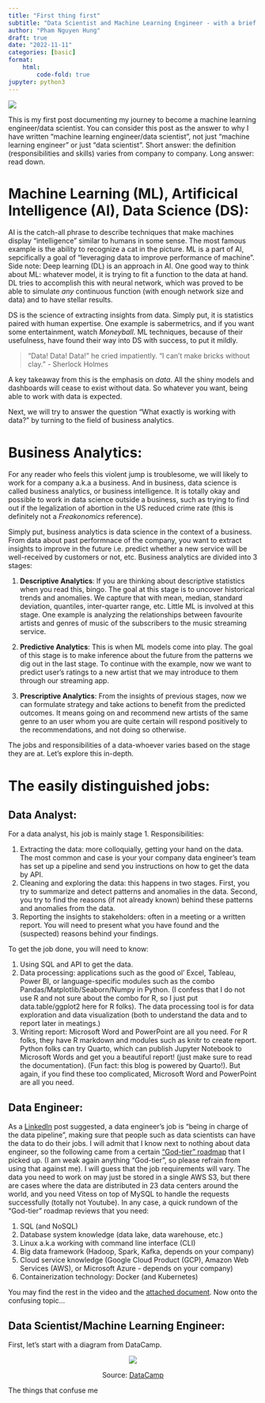```yaml
---
title: "First thing first"
subtitle: "Data Scientist and Machine Learning Engineer - with a brief mention of Data Analyst and Data Engineer"
author: "Pham Nguyen Hung"
draft: true
date: "2022-11-11"
categories: [basic]
format:
    html:
        code-fold: true
jupyter: python3 
---
```

![](72vazj.jpg)

This is my first post  documenting my journey to become a machine learning engineer/data scientist. You can consider this post as the answer to why I have written "machine learning engineer/data scientist", not just "machine learning engineer" or just "data scientist". Short answer: the definition (responsibilities and skills) varies from company to company. Long answer: read down.

# Machine Learning (ML), Artificical Intelligence (AI), Data Science (DS):
AI is the catch-all phrase to describe techniques that make machines display "intelligence" similar to humans in some sense. The most famous example is the ability to recognize a cat in the picture. ML is a part of AI, sepcifically a goal of "leveraging data to improve performance of machine". Side note: Deep learning (DL) is an approach in AI. One good way to think about ML: whatever model, it is trying to fit a function to the data at hand. DL tries to accomplish this with neural network, which was proved to be able to simulate *any* continuous function (with enough network size and data) and to have stellar results.

DS is the science of extracting insights from data. Simply put, it is statistics paired with human expertise. One example is sabermetrics, and if you want some entertainment, watch *Moneyball*. ML techniques, because of their usefulness, have found their way into DS with success, to put it mildly.

> "Data! Data! Data!" he cried impatiently. "I can't make bricks without clay." - Sherlock Holmes

A key takeaway from this is the emphasis on *data*. All the shiny models and dashboards  will cease to exist without data. So whatever you want, being able to work with data is expected.

Next, we will try to answer the question "What exactly is working with data?" by turning to the field of business analytics.

# Business Analytics:
For any reader who feels this violent jump is troublesome, we will likely to work for a company a.k.a a business. And in business, data science is called business analytics, or business intelligence. It is totally okay and possible to work in data science outside a business, such as trying to find out if the legalization of abortion in the US reduced crime rate (this is definitely not a *Freakonomics* reference). 

Simply put, business analytics is data science in the context of a business. From data about past performnace of the company, you want to extract insights to improve in the future i.e. predict whether a new service will be well-received by customers or not, etc. Business analytics are divided into 3 stages:

1. **Descriptive Analytics**: If you are thinking about descriptive statistics when you read this, bingo. The goal at this stage is to uncover historical trends and anomalies. We capture that with mean, median, standard deviation, quantiles, inter-quarter range, etc. Little ML is involved at this stage. One example is analyzing the relationships between favourite artists and genres of music of the subscribers to the music streaming service.

2. **Predictive Analytics**: This is when ML models come into play. The goal of this stage is to make inference about the future from the patterns we dig out in the last stage. To continue with the example, now we want to predict user's ratings to a new artist that we may introduce to them through our streaming app.

3. **Prescriptive Analytics**: From the insights of previous stages, now we can formulate strategy and take actions to benefit from the predicted outcomes. It means going on and recommend new artists of the same genre to an user whom you are quite certain will respond positively to the recommendations, and not doing so otherwise.

The jobs and responsibilities of a data-whoever varies based on the stage they are at. Let's explore this in-depth.

# The easily distinguished jobs:

## Data Analyst:
For a data analyst, his job is mainly stage 1.
Responsibilities:

1. Extracting the data: more colloquially, getting your hand on the data. The most common and case is your your company data engineer's team has set up a pipeline and send you instructions on how to get the data by API.
2. Cleaning and exploring the data: this happens in two stages. First, you try to summarize and detect patterns and anomalies in the data. Second, you try to find the reasons (if not already known) behind these patterns and anomalies from the data.
3. Reporting the insights to stakeholders: often in a meeting or a written report. You will need to present what you have found and the (suspected) reasons behind your findings.

To get the job done, you will need to know:

1. Using SQL and API to get the data.
2. Data processing: applications such as the good ol' Excel, Tableau, Power BI, or language-specific modules such as the combo Pandas/Matplotlib/Seaborn/Numpy in Python. (I confess that I do not use R and not sure about the combo for R, so I just put data.table/ggplot2 here for R folks). The data processing tool is for data exploration and data visualization (both to understand the data and to report later in meatings.) 
3. Writing report: Microsoft Word and PowerPoint are all you need. For R folks, they have R markdown and modules such as knitr to create report. Python folks can try Quarto, which can publish Jupyter Notebook to Microsoft Words and get you a beautiful report! (just make sure to read the documentation). (Fun fact: this blog is powered by Quarto!). But again, if you find these too complicated, Microsoft Word and PowerPoint are all you need.

## Data Engineer:
As a [LinkedIn](https://www.linkedin.com/feed/update/urn:li:activity:6991442210093219840/) post suggested, a data engineer's job is "being in charge of the data pipeline", making sure that people such as data scientists can have the data to do their jobs. I will admit that I know next to nothing about data engineer, so the following came from a certain ["God-tier" roadmap](https://www.youtube.com/watch?v=WgCavqDntlQ) that I picked up. (I am weak again anything "God-tier", so please refrain from using that against me). I will guess that the job requirements will vary. The data you need to work on may just be stored in a single AWS S3, but there are cases where the data are distributed in 23 data centers around the world, and you need Vitess on top of MySQL to handle the requests successfully (totally not Youtube). In any case, a quick rundown of the "God-tier" roadmap reviews that you need:

1. SQL (and NoSQL)
2. Database system knowledge (data lake, data warehouse, etc.)
3. Linux a.k.a working with command line interface (CLI)
4. Big data framework (Hadoop, Spark, Kafka, depends on your company)
5. Cloud service knowledge (Google Cloud Product (GCP), Amazon Web Services (AWS), or Microsoft Azure - depends on your company)
6. Containerization technology: Docker (and Kubernetes)

You may find the rest in the video and the [attached document](https://ufile.io/ttjqxmr8).
Now onto the confusing topic...

## Data Scientist/Machine Learning Engineer:
First, let's start with a diagram from DataCamp.
<p align=center>
<img src="image2_dad0dc931d.png">
<figcaption align=center>Source: <a href="https://www.datacamp.com/blog/data-analyst-vs-data-scientist-a-comparative-guide">DataCamp</a> </figcaption>
</p>
The things that confuse me